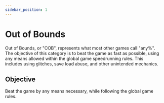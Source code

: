```yaml
---
sidebar_position: 1
---
```


# Out of Bounds

Out of Bounds, or "OOB", represents what most other games call "any%". The objective of this category is to beat the game
as fast as possible, using any means allowed within the global game speedrunning rules. This includes using glitches,
save load abuse, and other unintended mechanics.

## Objective

Beat the game by any means necessary, while following the global game rules.